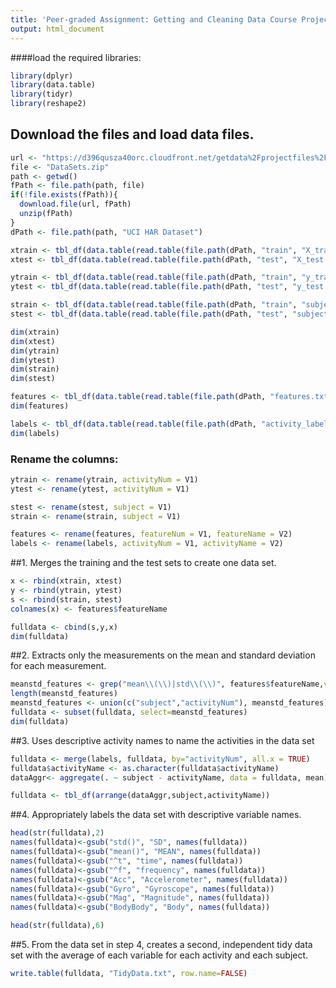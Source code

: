 ```yaml
---
title: 'Peer-graded Assignment: Getting and Cleaning Data Course Project'
output: html_document
---
```


####load the required libraries:

```r
library(dplyr)
library(data.table)
library(tidyr)
library(reshape2)
```


## Download the files and load data files.
```r
url <- "https://d396qusza40orc.cloudfront.net/getdata%2Fprojectfiles%2FUCI%20HAR%20Dataset.zip"
file <- "DataSets.zip"
path <- getwd()
fPath <- file.path(path, file)
if(!file.exists(fPath)){
  download.file(url, fPath)
  unzip(fPath)
}
dPath <- file.path(path, "UCI HAR Dataset")

xtrain <- tbl_df(data.table(read.table(file.path(dPath, "train", "X_train.txt"))))
xtest <- tbl_df(data.table(read.table(file.path(dPath, "test", "X_test.txt"))))

ytrain <- tbl_df(data.table(read.table(file.path(dPath, "train", "y_train.txt"))))
ytest <- tbl_df(data.table(read.table(file.path(dPath, "test", "y_test.txt"))))

strain <- tbl_df(data.table(read.table(file.path(dPath, "train", "subject_train.txt"))))
stest <- tbl_df(data.table(read.table(file.path(dPath, "test", "subject_test.txt"))))

dim(xtrain)
dim(xtest)
dim(ytrain)
dim(ytest)
dim(strain)
dim(stest)

features <- tbl_df(data.table(read.table(file.path(dPath, "features.txt"))))
dim(features)

labels <- tbl_df(data.table(read.table(file.path(dPath, "activity_labels.txt"))))
dim(labels)

```

### Rename the columns:
```r
ytrain <- rename(ytrain, activityNum = V1)
ytest <- rename(ytest, activityNum = V1)

stest <- rename(stest, subject = V1)
strain <- rename(strain, subject = V1)

features <- rename(features, featureNum = V1, featureName = V2)
labels <- rename(labels, activityNum = V1, activityName = V2)

```


##1. Merges the training and the test sets to create one data set.
```r
x <- rbind(xtrain, xtest)
y <- rbind(ytrain, ytest)
s <- rbind(strain, stest)
colnames(x) <- features$featureName

fulldata <- cbind(s,y,x)
dim(fulldata)

```



##2. Extracts only the measurements on the mean and standard deviation for each measurement.

```r
meanstd_features <- grep("mean\\(\\)|std\\(\\)", features$featureName,value=TRUE)
length(meanstd_features)
meanstd_features <- union(c("subject","activityNum"), meanstd_features)
fulldata <- subset(fulldata, select=meanstd_features)
dim(fulldata)

```



##3. Uses descriptive activity names to name the activities in the data set

```r
fulldata <- merge(labels, fulldata, by="activityNum", all.x = TRUE)
fulldata$activityName <- as.character(fulldata$activityName)
dataAggr<- aggregate(. ~ subject - activityName, data = fulldata, mean) 

fulldata <- tbl_df(arrange(dataAggr,subject,activityName))
```


##4. Appropriately labels the data set with descriptive variable names.

```r
head(str(fulldata),2)
names(fulldata)<-gsub("std()", "SD", names(fulldata))
names(fulldata)<-gsub("mean()", "MEAN", names(fulldata))
names(fulldata)<-gsub("^t", "time", names(fulldata))
names(fulldata)<-gsub("^f", "frequency", names(fulldata))
names(fulldata)<-gsub("Acc", "Accelerometer", names(fulldata))
names(fulldata)<-gsub("Gyro", "Gyroscope", names(fulldata))
names(fulldata)<-gsub("Mag", "Magnitude", names(fulldata))
names(fulldata)<-gsub("BodyBody", "Body", names(fulldata))

head(str(fulldata),6)

```



##5. From the data set in step 4, creates a second, independent tidy data set with the average of each variable for each activity and each subject.

```r
write.table(fulldata, "TidyData.txt", row.name=FALSE)

```


